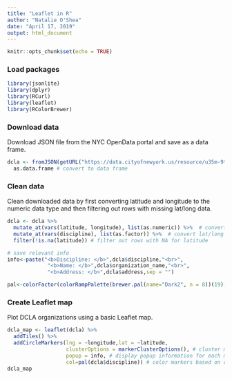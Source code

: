 ```yaml
---
title: "Leaflet in R"
author: "Natalie O'Shea"
date: "April 17, 2019"
output: html_document
---
```


```r
knitr::opts_chunk$set(echo = TRUE)
```

### Load packages

```r
library(jsonlite)
library(dplyr)
library(RCurl)
library(leaflet)
library(RColorBrewer)
```

### Download data

Download JSON file from the NYC OpenData portal and save as a data frame.

```r
dcla <- fromJSON(getURL("https://data.cityofnewyork.us/resource/u35m-9t32.json")) %>% 
  as.data.frame # convert to data frame
```

### Clean data

Clean downloaded data by first converting latitude and longitude to the numeric data type and then filtering out rows with missing lat/long data.

```r
dcla <- dcla %>%
  mutate_at(vars(latitude, longitude), list(as.numeric)) %>%  # convert lat/long columns to numeric
  mutate_at(vars(discipline), list(as.factor)) %>%  # convert lat/long columns to numeric
  filter(!is.na(latitude)) # filter out rows with NA for latitude

# save relevant info
info<-paste("<b>Discipline: </b>",dcla$discipline,"<br>",
             "<b>Name: </b>",dcla$organization_name,"<br>",
             "<b>Address: </b>",dcla$address,sep = "") 

pal<-colorFactor(colorRampPalette(brewer.pal(name="Dark2", n = 8))(19),dcla$discipline) # color based on discipline

```


### Create Leaflet map

Plot DCLA organizations using a basic Leaflet map.

```r
dcla_map <- leaflet(dcla) %>%
  addTiles() %>%
  addCircleMarkers(lng = ~longitude,lat = ~latitude,
                   clusterOptions = markerClusterOptions(), # cluster markers
                   popup = info, # display popup information for each marker
                   col=pal(dcla$discipline)) # color markers based on discipline
dcla_map
```
